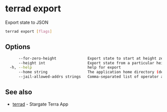 # terrad export

Export state to JSON

```sh Terrad
terrad export [flags]
```

## Options

```sh Terrad
      --for-zero-height              Export state to start at height zero (perform preproccessing)
      --height int                   Export state from a particular height (-1 means latest height) (default -1)
  -h, --help                         help for export
      --home string                  The application home directory (default "terra")
      --jail-allowed-addrs strings   Comma-separated list of operator addresses of jailed validators to unjail
```

## See also

* [terrad](terrad.mdx)	 - Stargate Terra App


